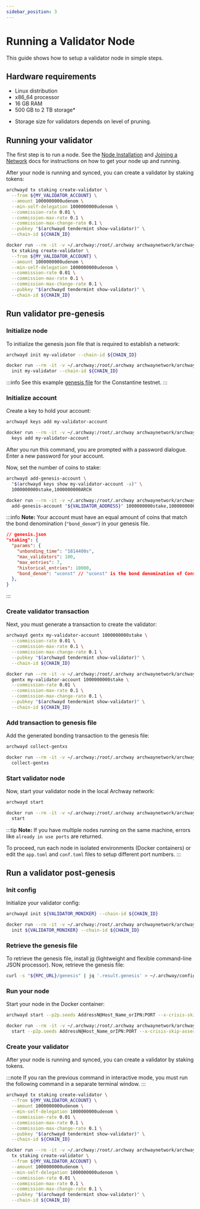 ```yaml
---
sidebar_position: 3
---
```



# Running a Validator Node

This guide shows how to setup a validator node in simple steps.

## Hardware requirements

- Linux distribution
- x86_64 processor
- 16 GB RAM
- 500 GB to 2 TB storage\*

* Storage size for validators depends on level of pruning.

## Running your validator

The first step is to run a node. See the [Node Installation](../node/install.md) and [Joining a Network](../node/join-a-network.mdx) docs for instructions on how to get your node up and running.

After your node is running and synced, you can create a validator by staking tokens:

<Tabs groupId="archwayd">
<TabItem value="binary" label="Binary">

```bash
archwayd tx staking create-validator \
  --from ${MY_VALIDATOR_ACCOUNT} \
  --amount 1000000000udenom \
  --min-self-delegation 1000000000udenom \
  --commission-rate 0.01 \
  --commission-max-rate 0.1 \
  --commission-max-change-rate 0.1 \
  --pubkey "$(archwayd tendermint show-validator)" \
  --chain-id ${CHAIN_ID}
```

</TabItem>
<TabItem value="docker" label="Docker" default>

```bash
docker run --rm -it -v ~/.archway:/root/.archway archwaynetwork/archwayd:$NETWORK_NAME \
  tx staking create-validator \
  --from ${MY_VALIDATOR_ACCOUNT} \
  --amount 1000000000udenom \
  --min-self-delegation 1000000000udenom \
  --commission-rate 0.01 \
  --commission-max-rate 0.1 \
  --commission-max-change-rate 0.1 \
  --pubkey "$(archwayd tendermint show-validator)" \
  --chain-id ${CHAIN_ID}
```

</TabItem>
</Tabs>

## Run validator pre-genesis

### Initialize node

To initialize the genesis json file that is required to establish a network:

<Tabs groupId="archwayd">
<TabItem value="binary" label="Binary">

```bash
archwayd init my-validator --chain-id ${CHAIN_ID}
```

</TabItem>
<TabItem value="docker" label="Docker" default>

```bash
docker run --rm -it -v ~/.archway:/root/.archway archwaynetwork/archwayd:$NETWORK_NAME \
  init my-validator --chain-id ${CHAIN_ID}
```

</TabItem>
</Tabs>

:::info
See this example [genesis file](https://rpc.constantine-1.archway.tech/genesis) for the Constantine testnet.
:::

<!-- **Note:** The `--home ./my-validator` flag in almost all commands tells `archwayd` to work on that specific directory. -->

### Initialize account

Create a key to hold your account:

<Tabs groupId="archwayd">
<TabItem value="binary" label="Binary">

```bash
archwayd keys add my-validator-account
```

</TabItem>
<TabItem value="docker" label="Docker" default>

```bash
docker run --rm -it -v ~/.archway:/root/.archway archwaynetwork/archwayd:$NETWORK_NAME \
  keys add my-validator-account
```

</TabItem>
</Tabs>

After you run this command, you are prompted with a password dialogue. Enter a new password for your account.

<!-- :::note
Another way of adding your validator keys is to add the validator keys to the `accounts` array of `app_state` in the `genesis.json` file that you used for the `archwayd init` command:

```json
"app_state": {
  "auth":{
    "params": {
      "max_memo_characters": "256",
      "tx_sig_limit": "7",
      "tx_size_cost_per_byte": "10",
      "sig_verify_cost_ed25519": "590",
      "sig_verify_cost_secp256k1": "1000"
    },
    "accounts": [
      // Add validator keys here
    ]
  }
}
```
::: -->

Now, set the number of coins to stake:

<Tabs groupId="archwayd">
<TabItem value="binary" label="Binary">

```bash
archwayd add-genesis-account \
  "$(archwayd keys show my-validator-account -a)" \
  1000000000stake,1000000000ARCH
```

</TabItem>
<TabItem value="docker" label="Docker" default>

```bash
docker run --rm -it -v ~/.archway:/root/.archway archwaynetwork/archwayd:$NETWORK_NAME \
  add-genesis-account "${VALIDATOR_ADDRESS}" 1000000000stake,1000000000ARCH
```

</TabItem>
</Tabs>

:::info
**Note:** Your account must have an equal amount of coins that match the bond denomination (`"bond_denom"`) in your genesis file.

```json
// genesis.json
"staking": {
  "params": {
    "unbonding_time": "1814400s",
    "max_validators": 100,
    "max_entries": 7,
    "historical_entries": 10000,
    "bond_denom": "uconst" // "uconst" is the bond denomination of Constantine testnet
  },
}
```
:::

### Create validator transaction

Next, you must generate a transaction to create the validator:

<Tabs groupId="archwayd">
<TabItem value="binary" label="Binary">

```bash
archwayd gentx my-validator-account 1000000000stake \
  --commission-rate 0.01 \
  --commission-max-rate 0.1 \
  --commission-max-change-rate 0.1 \
  --pubkey "$(archwayd tendermint show-validator)" \
  --chain-id ${CHAIN_ID}
```

</TabItem>
<TabItem value="docker" label="Docker" default>

```bash
docker run --rm -it -v ~/.archway:/root/.archway archwaynetwork/archwayd:$NETWORK_NAME \
  gentx my-validator-account 1000000000stake \
  --commission-rate 0.01 \
  --commission-max-rate 0.1 \
  --commission-max-change-rate 0.1 \
  --pubkey "$(archwayd tendermint show-validator)" \
  --chain-id ${CHAIN_ID}
```

</TabItem>
</Tabs>

### Add transaction to genesis file

Add the generated bonding transaction to the genesis file:

<Tabs groupId="archwayd">
<TabItem value="binary" label="Binary">

```bash
archwayd collect-gentxs
```

</TabItem>
<TabItem value="docker" label="Docker" default>

```bash
docker run --rm -it -v ~/.archway:/root/.archway archwaynetwork/archwayd:$NETWORK_NAME \
  collect-gentxs
```

</TabItem>
</Tabs>

### Start validator node

Now, start your validator node in the local Archway network:

<Tabs groupId="archwayd">
<TabItem value="binary" label="Binary">

```bash
archwayd start
```

</TabItem>
<TabItem value="docker" label="Docker" default>

```bash
docker run --rm -it -v ~/.archway:/root/.archway archwaynetwork/archwayd:$NETWORK_NAME \
  start
```

</TabItem>
</Tabs>

:::tip
**Note:** If you have multiple nodes running on the same machine, errors like `already in use ports` are returned.

To proceed, run each node in isolated environments (Docker containers) or edit the `app.toml` and `conf.toml` files to setup different port numbers.
:::

## Run a validator post-genesis

### Init config

Initialize your validator config:

<Tabs groupId="archwayd">
<TabItem value="binary" label="Binary">

```bash
archwayd init ${VALIDATOR_MONIKER} --chain-id ${CHAIN_ID}
```

</TabItem>
<TabItem value="docker" label="Docker" default>

```bash
docker run --rm -it -v ~/.archway:/root/.archway archwaynetwork/archwayd:$NETWORK_NAME \
  init ${VALIDATOR_MONIKER} --chain-id ${CHAIN_ID}
```

</TabItem>
</Tabs>

### Retrieve the genesis file

To retrieve the genesis file, install [jq](https://stedolan.github.io/jq/download/) (lightweight and flexible command-line JSON processor). Now, retrieve the genesis file:

```bash
curl -s "${RPC_URL}/genesis" | jq '.result.genesis' > ~/.archway/config/genesis.json
```

### Run your node

Start your node in the Docker container:

<Tabs groupId="archwayd">
<TabItem value="binary" label="Binary">

```bash
archwayd start --p2p.seeds AddressN@Host_Name_orIPN:PORT --x-crisis-skip-assert-invariants
```

</TabItem>
<TabItem value="docker" label="Docker" default>

```bash
docker run --rm -it -v ~/.archway:/root/.archway archwaynetwork/archwayd:$NETWORK_NAME \
  start --p2p.seeds AddressN@Host_Name_orIPN:PORT --x-crisis-skip-assert-invariants
```

</TabItem>
</Tabs>

### Create your validator

After your node is running and synced, you can create a validator by staking tokens.

:::note
If you ran the previous command in interactive mode, you must run the following command in a separate terminal window.
:::

<Tabs groupId="archwayd">
<TabItem value="binary" label="Binary">

```bash
archwayd tx staking create-validator \
  --from ${MY_VALIDATOR_ACCOUNT} \
  --amount 1000000000udenom \
  --min-self-delegation 1000000000udenom \
  --commission-rate 0.01 \
  --commission-max-rate 0.1 \
  --commission-max-change-rate 0.1 \
  --pubkey "$(archwayd tendermint show-validator)" \
  --chain-id ${CHAIN_ID}
```

</TabItem>
<TabItem value="docker" label="Docker" default>

```bash
docker run --rm -it -v ~/.archway:/root/.archway archwaynetwork/archwayd:$NETWORK_NAME \
  tx staking create-validator \
  --from ${MY_VALIDATOR_ACCOUNT} \
  --amount 1000000000udenom \
  --min-self-delegation 1000000000udenom \
  --commission-rate 0.01 \
  --commission-max-rate 0.1 \
  --commission-max-change-rate 0.1 \
  --pubkey "$(archwayd tendermint show-validator)" \
  --chain-id ${CHAIN_ID}
```

</TabItem>
</Tabs>
